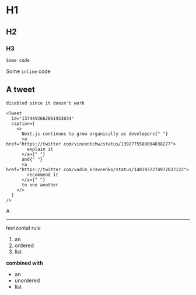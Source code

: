 # H1

## H2

### H3

```
Some code
```

Some `inline` code

## A tweet

```
disabled since it doesn't work

<Tweet
  id="1374492662061953034"
  caption={
    <>
      Next.js continues to grow organically as developers{" "}
      <a href="https://twitter.com/vincentchw/status/1392775589094838277">
        explain it
      </a>{" "}
      and{" "}
      <a href="https://twitter.com/vadim_kravcenko/status/1401937274972037122">
        recommend it
      </a>{" "}
      to one another
    </>
  }
/>
```

A

***

horizontal rule

1. an
2. ordered
3. list

**combined with**

- an
- unordered
- list
